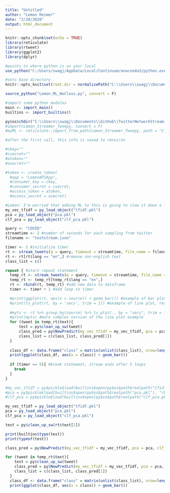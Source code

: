 ```yaml
---
title: "Untitled"
author: "Lemon Reimer"
date: "2/28/2020"
output: html_document
---
```


```r
knitr::opts_chunk$set(echo = TRUE)
library(reticulate)
library(rtweet)
library(ggplot2)
library(dplyr)

#points to where python is on your local
use_python("C:/Users/swagj/AppData/Local/Continuum/anaconda3/python.exe")

#sets base directory
knitr::opts_knit$set(root.dir = normalizePath("C:\\Users\\swagj\\Documents\\GitHub\\TwitterNetworkStreaming\\Lemon_Streamer_Tweepy"))
```

```r
source_python("Lemon_ML_NoClass.py", convert = F)

#import some python modules
main <- import_main()
builtins <- import_builtins()

py$os$chdir("C:\\Users\\swagj\\Documents\\GitHub\\TwitterNetworkStreaming\\Lemon_Streamer_Tweepy")
#import(Lemon_Streamer_Tweepy, convert = F)
#myML <- reticulate::import_from_path(Lemon_Streamer_Tweepy, path = "C:\\Users\\swagj\\Documents\\GitHub\\TwitterNetworkStreaming\\")
```

```r
#after the first call, this info is saved to renviron

#ckey=""
#csecret=""
#atoken=""
#asecret=""

#token <- create_token(
  #app = "LemonAPIApp",
  #consumer_key = ckey,
  #consumer_secret = csecret,
  #access_token = atoken,
  #access_secret = asecret)
```

```r
#Lemon: I'm worried that adding ML to this is going to slow it down a lot
my_vec_tfidf = py_load_object("tfidf.pkl")
pca = py_load_object("pca.pkl")
clf_pca = py_load_object("clf_pca.pkl")

query <- "COVID"
streamtime <- 2 #number of seconds for each sampling from twitter
filename <- "teststream.json"

timer <- 1 #initialize timer
rt <- stream_tweets(q = query, timeout = streamtime, file_name = filename) #initialize dataframe
rt <- rt[rt$lang == "en",] #remove non-english text
class_list = c()

repeat { #start repeat statement
  temp_rt <- stream_tweets(q = query, timeout = streamtime, file_name = filename) #stream new data
  temp_rt <- temp_rt[temp_rt$lang == "en",] 
  rt <- rbind(rt, temp_rt) #add new data to dataframe
  timer <- timer + 1 #add loop to timer

  #print(ggplot(rt, aes(x = source)) + geom_bar()) #example of bar plot, rescales as count increases!
  #print(ts_plot(rt, by = 'secs', trim = 1)) #example of line plot, rescales as count increases!
  
  #myts <- rt %>% group_by(source) %>% ts_plot(., by = "secs", trim = 1) + ggplot2::labs(title = "Tweets over time") 
  #print(myts) #more complex version of the line plot example
  for (tweet in temp_rt$text){
      test = py$clean_up_sw(tweet)
      class_pred = py$NewPredict(my_vec_tfidf = my_vec_tfidf, pca = pca, clf_pca = clf_pca, data = test)
      class_list = c(class_list, class_pred[1])
  }
  
  class_df <- data.frame("class" = matrix(unlist(class_list), nrow=length(class_list), byrow=T))
  print(ggplot(class_df, aes(x = class)) + geom_bar())
  
  if (timer == 5){ #break statement, stream ends after 5 loops
    break
  }
}
```

```r
#my_vec_tfidf = py$pickle$load(builtins$open(py$os$path$realpath("tfidf.pkl"), "rb"))
#pca = py$pickle$load(builtins$open(py$os$path$realpath("pca.pkl"), "rb"))
#clf_pca = py$pickle$load(builtins$open(py$os$path$realpath("clf_pca.pkl"), "rb"))

my_vec_tfidf = py_load_object("tfidf.pkl")
pca = py_load_object("pca.pkl")
clf_pca = py_load_object("clf_pca.pkl")

test = py$clean_up_sw(rt$text[1])

print(builtins$type(test))
print(typeof(test))

class_pred = py$NewPredict(my_vec_tfidf = my_vec_tfidf, pca = pca, clf_pca = clf_pca, data = test)
```

```r
for (tweet in temp_rt$text){
    test = py$clean_up_sw(tweet)
    class_pred = py$NewPredict(my_vec_tfidf = my_vec_tfidf, pca = pca, clf_pca = clf_pca, data = test)
    class_list = c(class_list, class_pred[1])
  }
  class_df <- data.frame("class" = matrix(unlist(class_list), nrow=length(class_list), byrow=T))
  print(ggplot(class_df, aes(x = class)) + geom_bar())
```

